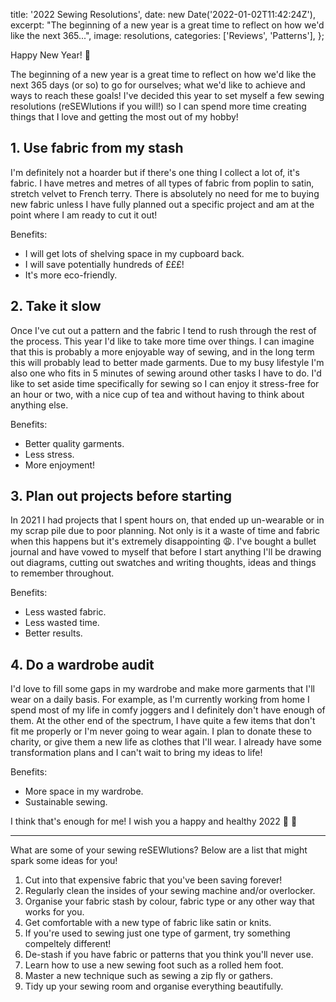
  title: '2022 Sewing Resolutions',
  date: new Date('2022-01-02T11:42:24Z'),
  excerpt:
    "The beginning of a new year is a great time to reflect on how we'd like the next 365...",
  image: resolutions,
  categories: ['Reviews', 'Patterns'],
};

Happy New Year! :star2:

The beginning of a new year is a great time to reflect on how we'd like the next 365 days (or so) to go for ourselves; what we'd like to achieve and ways to reach these goals! I've decided this year to set myself a few sewing resolutions (reSEWlutions if you will!) so I can spend more time creating things that I love and getting the most out of my hobby!

## 1. Use fabric from my stash

I'm definitely not a hoarder but if there's one thing I collect a lot of, it's fabric. I have metres and metres of all types of fabric from poplin to satin, stretch velvet to French terry. There is absolutely no need for me to buying new fabric unless I have fully planned out a specific project and am at the point where I am ready to cut it out!

Benefits:

- I will get lots of shelving space in my cupboard back.
- I will save potentially hundreds of £££!
- It's more eco-friendly.

## 2. Take it slow

Once I've cut out a pattern and the fabric I tend to rush through the rest of the process. This year I'd like to take more time over things. I can imagine that this is probably a more enjoyable way of sewing, and in the long term this will probably lead to better made garments. Due to my busy lifestyle I'm also one who fits in 5 minutes of sewing around other tasks I have to do. I'd like to set aside time specifically for sewing so I can enjoy it stress-free for an hour or two, with a nice cup of tea and without having to think about anything else.

Benefits:

- Better quality garments.
- Less stress.
- More enjoyment!

## 3. Plan out projects before starting

In 2021 I had projects that I spent hours on, that ended up un-wearable or in my scrap pile due to poor planning. Not only is it a waste of time and fabric when this happens but it's extremely disappointing :weary:. I've bought a bullet journal and have vowed to myself that before I start anything I'll be drawing out diagrams, cutting out swatches and writing thoughts, ideas and things to remember throughout.

Benefits:

- Less wasted fabric.
- Less wasted time.
- Better results.

## 4. Do a wardrobe audit

I'd love to fill some gaps in my wardrobe and make more garments that I'll wear on a daily basis. For example, as I'm currently working from home I spend most of my life in comfy joggers and I definitely don't have enough of them. At the other end of the spectrum, I have quite a few items that don't fit me properly or I'm never going to wear again. I plan to donate these to charity, or give them a new life as clothes that I'll wear. I already have some transformation plans and I can't wait to bring my ideas to life!

Benefits:

- More space in my wardrobe.
- Sustainable sewing.

I think that's enough for me! I wish you a happy and healthy 2022 :gift_heart: :tada:

---

What are some of your sewing reSEWlutions? Below are a list that might spark some ideas for you!

1. Cut into that expensive fabric that you've been saving forever!
2. Regularly clean the insides of your sewing machine and/or overlocker.
3. Organise your fabric stash by colour, fabric type or any other way that works for you.
4. Get comfortable with a new type of fabric like satin or knits.
5. If you're used to sewing just one type of garment, try something compeltely different!
6. De-stash if you have fabric or patterns that you think you'll never use.
7. Learn how to use a new sewing foot such as a rolled hem foot.
8. Master a new technique such as sewing a zip fly or gathers.
9. Tidy up your sewing room and organise everything beautifully.

<YouTubeVideo
  videoId="IXbovWsdgaY"
  title="Rick Astley - Never Gonna Give You Up"
  className="hover:shadow-2xl transition-shadow duration-300"
/>
